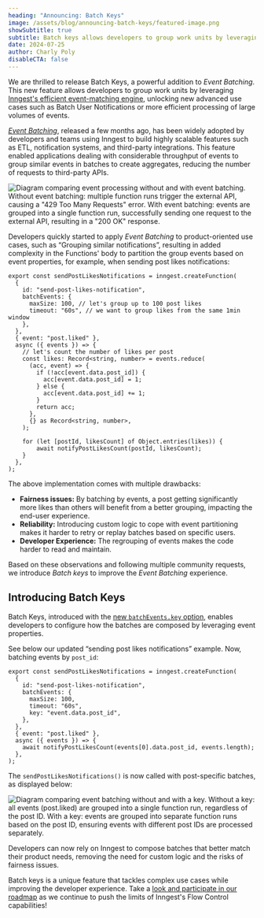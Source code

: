 ```yaml
---
heading: "Announcing: Batch Keys"
image: /assets/blog/announcing-batch-keys/featured-image.png
showSubtitle: true
subtitle: Batch keys allows developers to group work units by leveraging Inngest's efficient event-matching engine.
date: 2024-07-25
author: Charly Poly
disableCTA: false
---
```


We are thrilled to release Batch Keys, a powerful addition to _Event Batching_. This new feature allows developers to group work units by leveraging [Inngest's efficient event-matching engine](https://www.inngest.com/blog/accidentally-quadratic-evaluating-trillions-of-event-matches-in-real-time), unlocking new advanced use cases such as Batch User Notifications or more efficient processing of large volumes of events.

[*Event Batching*](https://www.inngest.com/docs/guides/batching), released a few months ago, has been widely adopted by developers and teams using Inngest to build highly scalable features such as ETL, notification systems, and third-party integrations. This feature enabled applications dealing with considerable throughput of events to group similar events in batches to create aggregates, reducing the number of requests to third-party APIs.

![Diagram comparing event processing without and with event batching. Without event batching: multiple function runs trigger the external API, causing a "429 Too Many Requests" error. With event batching: events are grouped into a single function run, successfully sending one request to the external API, resulting in a "200 OK" response.](/assets/blog/announcing-batch-keys/batch-keys-1.jpg)

Developers quickly started to apply *Event Batching* to product-oriented use cases, such as “Grouping similar notifications”, resulting in added complexity in the Functions' body to partition the group events based on event properties, for example, when sending post likes notifications:

```tsx
export const sendPostLikesNotifications = inngest.createFunction(
  {
    id: "send-post-likes-notification",
    batchEvents: {
      maxSize: 100, // let's group up to 100 post likes
      timeout: "60s", // we want to group likes from the same 1min window
    },
  },
  { event: "post.liked" },
  async ({ events }) => {
    // let's count the number of likes per post
    const likes: Record<string, number> = events.reduce(
      (acc, event) => {
        if (!acc[event.data.post_id]) {
          acc[event.data.post_id] = 1;
        } else {
          acc[event.data.post_id] += 1;
        }
        return acc;
      },
      {} as Record<string, number>,
    );

    for (let [postId, likesCount] of Object.entries(likes)) {
	    await notifyPostLikesCount(postId, likesCount);
    }
  },
);
```

The above implementation comes with multiple drawbacks:

- **Fairness issues:** By batching by events, a post getting significantly more likes than others will benefit from a better grouping, impacting the end-user experience.
- **Reliability:** Introducing custom logic to cope with event partitioning makes it harder to retry or replay batches based on specific users.
- **Developer Experience:** The regrouping of events makes the code harder to read and maintain.

Based on these observations and following multiple community requests, we introduce *Batch keys* to improve the *Event Batching* experience.

## Introducing Batch Keys

Batch Keys, introduced with the [new `batchEvents.key` option](https://www.inngest.com/docs/reference/functions/create#batchEvents), enables developers to configure how the batches are composed by leveraging event properties.

See below our updated “sending post likes notifications” example. Now, batching events by `post_id`:

```tsx
export const sendPostLikesNotifications = inngest.createFunction(
  {
    id: "send-post-likes-notification",
    batchEvents: {
      maxSize: 100,
      timeout: "60s",
      key: "event.data.post_id",
    },
  },
  { event: "post.liked" },
  async ({ events }) => {
    await notifyPostLikesCount(events[0].data.post_id, events.length);
  },
);
```

The `sendPostLikesNotifications()` is now called with post-specific batches, as displayed below:

![Diagram comparing event batching without and with a key. Without a key: all events (post.liked) are grouped into a single function run, regardless of the post ID. With a key: events are grouped into separate function runs based on the post ID, ensuring events with different post IDs are processed separately.](/assets/blog/announcing-batch-keys/batch-keys-2.jpg)

Developers can now rely on Inngest to compose batches that better match their product needs, removing the need for custom logic and the risks of fairness issues.

Batch keys is a unique feature that tackles complex use cases while improving the developer experience. Take a [look and participate in our roadmap](https://roadmap.inngest.com/roadmap?ref=footer) as we continue to push the limits of Inngest's Flow Control capabilities!